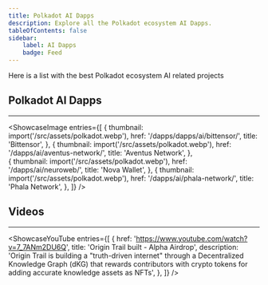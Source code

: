 ```yaml
---
title: Polkadot AI Dapps 
description: Explore all the Polkadot ecosystem AI Dapps.
tableOfContents: false
sidebar: 
    label: AI Dapps
    badge: Feed
---
```






Here is a list with the best Polkadot ecosystem AI related projects

## Polkadot AI Dapps
----------------
<ShowcaseImage
  entries={[
        {
      thumbnail: import('/src/assets/polkadot.webp'),
      href: '/dapps/dapps/ai/bittensor/',
      title: 'Bittensor',
    },
                     {
      thumbnail: import('/src/assets/polkadot.webp'),
      href: '/dapps/ai/aventus-network/',
      title: 'Aventus Network',
      },  
    {
      thumbnail: import('/src/assets/polkadot.webp'),
      href: '/dapps/ai/neuroweb/',
      title: 'Nova Wallet',
      },
              {
      thumbnail: import('/src/assets/polkadot.webp'),
      href: '/dapps/ai/phala-network/',
      title: 'Phala Network',
    },
  ]}
/>


## Videos
----------------
<ShowcaseYouTube
  entries={[
    {
      href: 'https://www.youtube.com/watch?v=7_7ANm2DU6Q',
      title: 'Origin Trail built - Alpha Airdrop',
	  description: 'Origin Trail is building a "truth-driven internet" through a Decentralized Knowledge Graph (dKG) that rewards contributors with crypto tokens for adding accurate knowledge assets as NFTs',
    },
  ]}
/>